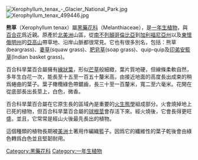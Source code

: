 [[File:Xerophyllum_tenax_-_Glacier_National_Park.jpg|thumb]]
[[File:Xerophyllum_tenax_499446.jpg|thumb]]

'''熊草'''（Xerophyllum tenax）屬[[黑藥花科|黑藥花科]]（Melanthiaceae），是[[一年生植物|一年生植物]]，與[[百合花|百合花]]爲近親。原產於[[北美洲|北美洲]]山區，從[[南不列顛|南不列顛]][[哥倫比亞|哥倫比亞]]到[[加利福尼亞州|加利福尼亞州]]以及[[東懷俄明州|東懷俄明州]]的[[亞高山|亞高山]]帶草地、沿岸山脈都很常見。它也有很多別名，包括：熊草(beargrass)、[[妻草|妻草]](squaw grass)、[[肥皂草|肥皂草]](soap grass)、quip-quip及[[印弟安籃草|印弟安籃草]](Indian basket grass)。

百合科旱葉百合屬擁有[[線狀葉|線狀葉]]，形似[[芒草|芒草]]般細緻，葉片質地硬，但線條柔軟自然，多年生白花一次，能長至十五至一百五十釐米高，由接近地面的高度長出成束的稍爲蜷曲的葉子。葉子橄欖綠色帶鋸齒，長三十至一百釐米，寬二至六毫米。花開在從底部長出長莖上，白色，微香。


百合科旱葉百合屬在它原生長的區域內是重要的[[火生態學|火生態學]]組成部分。火會燒掉地上已死的植物，但百合科旱葉百合屬的[[球根莖|球根莖]]會存活下來。經火燒後，它會長得更旺盛。並且，它常常是經山火後最先長出的植物。

這個種類的植物長期被[[美洲|美洲]]土著用作編織籃子。因爲它的纖維性的葉子乾後會由綠色轉爲白色並且堅韌耐用。

[[Category:黑藥花科|Category:黑藥花科]]
[[Category:一年生植物|Category:一年生植物]]